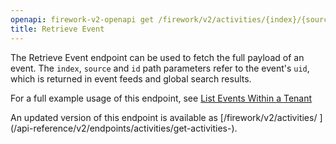 ```yaml
---
openapi: firework-v2-openapi get /firework/v2/activities/{index}/{source}/{id}
title: Retrieve Event
---
```


The Retrieve Event endpoint can be used to fetch the full payload of an event.
The `index`, `source` and `id` path parameters refer to the event's `uid`, which is returned in event feeds and global search results.

For a full example usage of this endpoint, see
[List Events Within a Tenant <Icon icon="book" size={16} />](/guides/tenant-events)

<Note>
An updated version of this endpoint is available as [/firework/v2/activities/ <Icon icon="code" size={16} />](/api-reference/v2/endpoints/activities/get-activities-).
</Note>